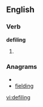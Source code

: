 
==English==

===Verb===
'''defiling'''

# {{present participle of|[[defile]]}}

===Anagrams===
* {{alphagram|defgiiln}}
* [[fielding#English|fielding]]


[[vi:defiling]]